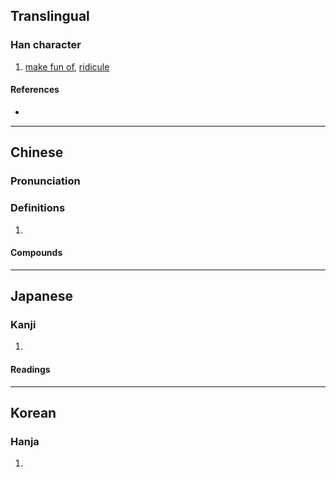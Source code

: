 {{character info/new}}
==Translingual==

===Han character===
{{Han char|rn=64|rad=手|as=09|sn=12|four=57027|canj=QSJL|ids=⿰扌耶}}

# [[make fun of]], [[ridicule]]

====References====
* {{Han ref|kx=0445.340|dkj=12437|hdz=31892.010|uh=63F6|ud=25590|bh=D95E|bd=55646}}

----

==Chinese==
{{zh-forms}}

===Pronunciation===
{{zh-pron
|m=yé
|c=je4
|cat=
}}

===Definitions===
{{zh-hanzi}}

# {{rfdef|zh}}

====Compounds====
{{zh-der|揶揄}}

----

==Japanese==

===Kanji===
{{ja-kanji|grade=|rs=手09}}

# {{defn|lang=ja|sort=手09}}

====Readings====
{{ja-readings
|on=や
|kun=からか-う
}}

----

==Korean==

===Hanja===
{{ko-hanja|hangeul=야|eumhun=|rv=ya|mr=ya|y=ya}}

# {{defn|lang=ko|sort=手09}}